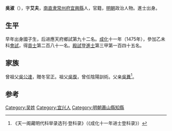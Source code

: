 {{Otheruses|other=名为吴淑的其他人物|吴淑}}

'''吳淑'''（{{bd|1436年||？}}），字'''艾夫'''，[[南直隶|南直隶]][[常州府|常州府]][[宜興縣|宜興縣]]人，官籍，[[明朝|明朝]]政治人物。進士出身。

== 生平 ==
早年出身國子生，后进應天府鄉試第九十二名。[[成化|成化]]十一年（1475年），參加乙未科[[會試|會試]]，得[[貢士|貢士]]第二百八十一名。[[殿試|殿試]]登[[進士|進士]]第三甲第一百四十五名。

== 家族 ==
曾祖父[[吳公達|吳公達]]，贈冬官正。祖父[[吳復|吳復]]，曾任陰陽訓術。父亲[[吳蕡|吳蕡]]<ref>《天一阁藏明代科举录选刊·登科录》（《成化十一年进士登科录》）</ref>。

==参考==
{{reflist}}

{{start box}}
{{s-off}}
{{s-before|[[陳瑤_(明朝)|陳瑤]]}}
{{s-title|明朝蕭山縣知縣|1476年－1482年}}
{{s-after|[[朱栻|朱栻]]}}
{{end box}}

{{成化十一年乙未科殿試金榜}}

{{Authority control}}

{{DEFAULTSORT:}}
[[Category:吴姓|Category:吴姓]]
[[Category:宜兴人|Category:宜兴人]]
[[Category:明朝蕭山縣知縣|Category:明朝蕭山縣知縣]]


{{明朝人物小作品}}